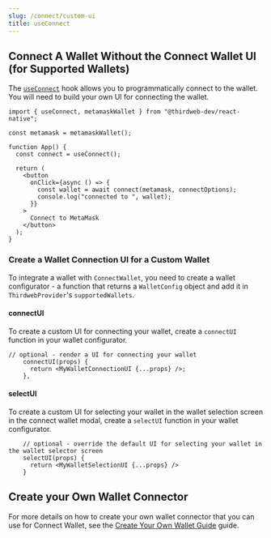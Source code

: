 ```yaml
---
slug: /connect/custom-ui
title: useConnect
---
```


## Connect A Wallet Without the Connect Wallet UI (for Supported Wallets)

The [`useConnect`](react/react.useconnect) hook allows you to programmatically connect to the wallet. You will need to build your own UI for connecting the wallet.

```tsx
import { useConnect, metamaskWallet } from "@thirdweb-dev/react-native";

const metamask = metamaskWallet();

function App() {
  const connect = useConnect();

  return (
    <button
      onClick={async () => {
        const wallet = await connect(metamask, connectOptions);
        console.log("connected to ", wallet);
      }}
    >
      Connect to MetaMask
    </button>
  );
}
```

### Create a Wallet Connection UI for a Custom Wallet

To integrate a wallet with `ConnectWallet`, you need to create a wallet configurator - a function that returns a `WalletConfig` object and add it in `ThirdwebProvider`'s `supportedWallets`.

#### connectUI

To create a custom UI for connecting your wallet, create a `connectUI` function in your wallet configurator.

```tsx
// optional - render a UI for connecting your wallet
    connectUI(props) {
      return <MyWalletConnectionUI {...props} />;
    },
```

#### selectUI

To create a custom UI for selecting your wallet in the wallet selection screen in the connect wallet modal, create a `selectUI` function in your wallet configurator.

```tsx
    // optional - override the default UI for selecting your wallet in the wallet selector screen
    selectUI(props) {
      return <MyWalletSelectionUI {...props} />
    }
```

## Create your Own Wallet Connector

For more details on how to create your own wallet connector that you can use for Connect Wallet, see the [Create Your Own Wallet Guide](connect/build-a-wallet) guide.
